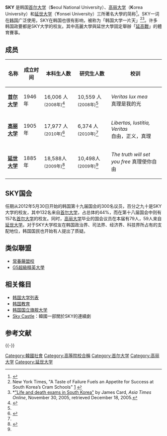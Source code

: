 '''SKY''' 是韩国[[首尔大学|首尔大学]]（'''S'''eoul National University）、[[高丽大学|高丽大学]]（'''K'''orea University）和[[延世大学|延世大学]]（'''Y'''onsei University）三所著名大學的简称<ref>{{Cite web |url=http://www.atimes.com/atimes/Korea/GK30Dg01.html |title=Asia Times Online :: Korea News and Korean Business and Economy, Pyongyang News |accessdate=2011-05-28 |archive-date=2012-05-27 |archive-url=https://archive.is/20120527042129/http://www.atimes.com/atimes/Korea/GK30Dg01.html |dead-url=no }}</ref>。SKY一词在[[韩国|韩国]]广泛使用，SKY在韩国也很有影响，被称为「韩国大学一片天」<ref>New York Times, "A Taste of Failure Fuels an Appetite for Success at South Korea’s Cram Schools"  [http://www.nytimes.com/2008/08/13/world/asia/13cram.html] {{Wayback|url=http://www.nytimes.com/2008/08/13/world/asia/13cram.html |date=20111127102344 }}</ref><ref>*[http://www.atimes.com/atimes/Korea/GK30Dg01.html "Life and death exams in South Korea"] {{Webarchive|url=https://archive.is/20120527042129/http://www.atimes.com/atimes/Korea/GK30Dg01.html |date=2012-05-27 }} by James Card, ''Asia Times Online'', November 30, 2005, retrieved December 18, 2005.</ref>。许多韩国政要都是SKY大学的校友。其中高麗大學與延世大學固定舉辦「[[延高戰|延高戰]]」的體育賽事。

{{NoteTA
|1=zh-cn:本科生; zh-tw:大學生;
}}
==成员==
{| class="wikitable" style="text-align:center"
!名称
!成立时间
!本科生人数
!研究生人数 
!校训
|-
|'''[[首尔大学|首尔大学]]'''
|1946年
|16,006 人<small> (2008年)</small><ref name="S">{{cite web|authorlink=http://www.snu.ac.kr/|title=Seoul National University Facts|publisher=Seoul National University|date=|url=http://snu.ac.kr/about/ab0103.jsp|accessdate=August 22, 2008|language=Ko|deadurl=yes|archiveurl=https://web.archive.org/web/20081005042934/http://www.snu.ac.kr/about/ab0103.jsp|archivedate=2008年10月5日}}</ref>
|10,559 人<small> (2008年)</small><ref name="S"/>
|''Veritas lux mea''<br>真理是我的光<br>{{lang|ko|진리는 나의 빛}}
|-
|'''[[高丽大学|高丽大学]]'''
|1905年
|17,977 人<small> (2010年)</small><ref name="K">{{cite web |url=http://www.academyinfo.go.kr/schoolAction.do?process=schoolDisclose00&schoolCd=53018000&orgcode=1&sry_yy=2008&univ_gubun=U&estb=3&dKind=E |title=存档副本 |accessdate=2010-07-22 |deadurl=yes |archiveurl=https://web.archive.org/web/20100829100111/http://www.academyinfo.go.kr/schoolAction.do?process=schoolDisclose00&schoolCd=53018000&orgcode=1&sry_yy=2008&univ_gubun=U&estb=3&dKind=E |archivedate=2010-08-29 }}</ref>
|6,374 人<small> (2010年)</small><ref name="K"/>
|''Libertas, Iustitia, Veritas''<br>自由，正义，真理<br>{{lang|ko|자유, 정의, 진리}}
|-
|'''[[延世大学|延世大学]]'''
|1885年
|18,588人 <small> (2009年)</small><ref name="Y">{{cite web |url=http://www.academyinfo.go.kr/schoolAction.do?process=schoolDisclose00&schoolCd=53080000&orgcode=1&sry_yy=2008&univ_gubun=U&estb=3&dKind=E |title=存档副本 |accessdate=2010-07-22 |deadurl=yes |archiveurl=https://web.archive.org/web/20110724133114/http://www.academyinfo.go.kr/schoolAction.do?process=schoolDisclose00&schoolCd=53080000&orgcode=1&sry_yy=2008&univ_gubun=U&estb=3&dKind=E |archivedate=2011-07-24 }}</ref>
|10,498人 <small>(2009年)</small><ref name="Y"/>
|''The truth will set you free''
真理使你自由<br>{{lang|ko|진리가 너희를 자유케 하리라}}
|}

==SKY国会==
任期从2012年5月30日开始的韩国第十九届国会的300名议员，百分之九十是SKY大学的校友，其中132名来自[[首尔大学|首尔大学]]，占总体的44%，而在第十八届国会中则有157名[[首尔大学|首尔大学]]的校友。同时，[[高丽大学|高丽大学]]毕业的国会议员在本届有79人，59人来自[[延世大学|延世大学]]。对于SKY大学校友在韩国政治界、司法界、经济界、科技界所占有的支配地位，韩国国民也开始有人提出了质疑。

==类似聯盟==
* [[常春藤盟校|常春藤盟校]]
* [[G5超級精英大學|G5超級精英大學]]

==相关條目==
*[[韩国大学列表|韩国大学列表]]
*[[韩国教育|韩国教育]]
*[[韩国国立旗舰大学|韩国国立旗舰大学]]
*[[Sky_Castle|Sky Castle]]：韓國一部關於SKY的連續劇

== 参考文献 ==
{{Reflist|2}}

{{-}}
{{韩国主题}}

[[Category:韓國社會|Category:韓國社會]]
[[Category:高等院校合稱|Category:高等院校合稱]]
[[Category:首尔大学|Category:首尔大学]]
[[Category:高丽大学|Category:高丽大学]]
[[Category:延世大学|Category:延世大学]]